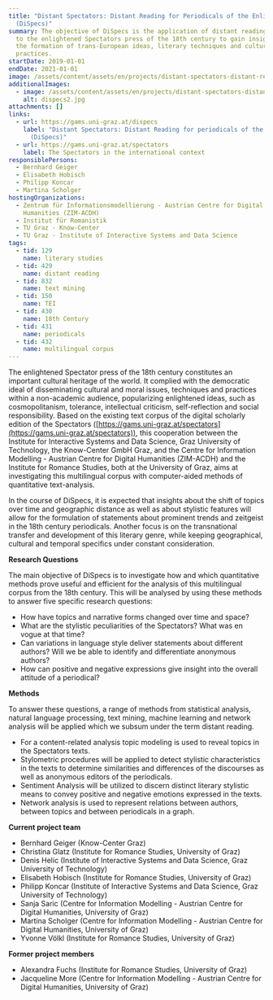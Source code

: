 ```yaml
---
title: "Distant Spectators: Distant Reading for Periodicals of the Enlightenment
  (DiSpecs)"
summary: The objective of DiSpecs is the application of distant reading methods
  to the enlightened Spectators press of the 18th century to gain insight into
  the formation of trans-European ideas, literary techniques and cultural
  practices.
startDate: 2019-01-01
endDate: 2021-01-01
image: /assets/content/assets/en/projects/distant-spectators-distant-reading-periodicals-enlightenment-dispecs/dispecs1.jpg
additionalImages:
  - image: /assets/content/assets/en/projects/distant-spectators-distant-reading-periodicals-enlightenment-dispecs/additionalImages/dispecs2.jpg
    alt: dispecs2.jpg
attachments: []
links:
  - url: https://gams.uni-graz.at/dispecs
    label: "Distant Spectators: Distant Reading for periodicals of the Enlightenment
      (DiSpecs)"
  - url: https://gams.uni-graz.at/spectators
    label: The Spectators in the international context
responsiblePersons:
  - Bernhard Geiger
  - Elisabeth Hobisch
  - Philipp Koncar
  - Martina Scholger
hostingOrganizations:
  - Zentrum für Informationsmodellierung - Austrian Centre for Digital
    Humanities (ZIM-ACDH)
  - Institut für Romanistik
  - TU Graz - Know-Center
  - TU Graz - Institute of Interactive Systems and Data Science
tags:
  - tid: 129
    name: literary studies
  - tid: 429
    name: distant reading
  - tid: 832
    name: text mining
  - tid: 150
    name: TEI
  - tid: 430
    name: 18th Century
  - tid: 431
    name: periodicals
  - tid: 432
    name: multilingual corpus
---
```

The enlightened Spectator press of the 18th century constitutes an important cultural heritage of the world. It complied with the democratic ideal of disseminating cultural and moral issues, techniques and practices within a non-academic audience, popularizing enlightened ideas, such as cosmopolitanism, tolerance, intellectual criticism, self-reflection and social responsibility. Based on the existing text corpus of the digital scholarly edition of the Spectators ([https://gams.uni-graz.at/spectators](https://gams.uni-graz.at/spectators)), this cooperation between the Institute for Interactive Systems and Data Science, Graz University of Technology, the Know-Center GmbH Graz, and the Centre for Information Modelling - Austrian Centre for Digital Humanities (ZIM-ACDH) and the Institute for Romance Studies, both at the University of Graz, aims at investigating this multilingual corpus with computer-aided methods of quantitative text-analysis.

In the course of DiSpecs, it is expected that insights about the shift of topics over time and geographic distance as well as about stylistic features will allow for the formulation of statements about prominent trends and zeitgeist in the 18th century periodicals. Another focus is on the transnational transfer and development of this literary genre, while keeping geographical, cultural and temporal specifics under constant consideration.

**Research Questions**

The main objective of DiSpecs is to investigate how and which quantitative methods prove useful and efficient for the analysis of this multilingual corpus from the 18th century. This will be analysed by using these methods to answer five specific research questions:

*   How have topics and narrative forms changed over time and space?
*   What are the stylistic peculiarities of the Spectators? What was en vogue at that time?
*   Can variations in language style deliver statements about different authors? Will we be able to identify and differentiate anonymous authors?
*   How can positive and negative expressions give insight into the overall attitude of a periodical?

**Methods**

To answer these questions, a range of methods from statistical analysis, natural language processing, text mining, machine learning and network analysis will be applied which we subsum under the term distant reading.

*   For a content-related analysis topic modeling is used to reveal topics in the Spectators texts.
*   Stylometric procedures will be applied to detect stylistic characteristics in the texts to determine similarities and differences of the discourses as well as anonymous editors of the periodicals.
*   Sentiment Analysis will be utilized to discern distinct literary stylistic means to convey positive and negative emotions expressed in the texts.
*   Network analysis is used to represent relations between authors, between topics and between periodicals in a graph.

**Current project team**

*   Bernhard Geiger (Know-Center Graz)
*   Christina Glatz (Institute for Romance Studies, University of Graz)
*   Denis Helic (Institute of Interactive Systems and Data Science, Graz University of Technology)
*   Elisabeth Hobisch (Institute for Romance Studies, University of Graz)
*   Philipp Koncar (Institute of Interactive Systems and Data Science, Graz University of Technology)
*   Sanja Saric (Centre for Information Modelling - Austrian Centre for Digital Humanities, University of Graz)
*   Martina Scholger (Centre for Information Modelling - Austrian Centre for Digital Humanities, University of Graz)
*   Yvonne Völkl (Institute for Romance Studies, University of Graz)

**Former project members**

*   Alexandra Fuchs (Institute for Romance Studies, University of Graz)
*   Jacqueline More (Centre for Information Modelling - Austrian Centre for Digital Humanities, University of Graz)
